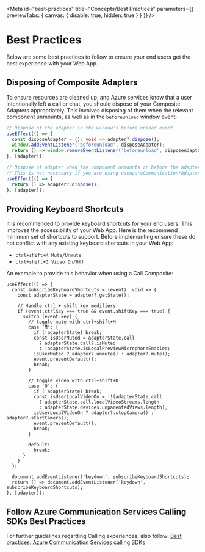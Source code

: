 
<Meta
  id="best-practices"
  title="Concepts/Best Practices"
  parameters={{ previewTabs: { canvas: { disable: true, hidden: true } } }}
/>

# Best Practices

Below are some best practices to follow to ensure your end users get the best experience with your Web App.

## Disposing of Composite Adapters

To ensure resources are cleaned up, and Azure services know that a user intentionally left a call or chat, you should dispose of your Composite Adapters appropriately. This involves disposing of them when the relevant component unmounts, as well as in the `beforeunload` window event:

```ts
// Dispose of the adapter in the window's before unload event.
useEffect(() => {
  const disposeAdapter = (): void => adapter?.dispose();
  window.addEventListener('beforeunload', disposeAdapter);
  return () => window.removeEventListener('beforeunload', disposeAdapter);
}, [adapter]);
```

```ts
// Dispose of adapter when the component unmounts or before the adapter is changed.
// This is not necessary if you are using useAzureCommunication*Adapter to create your adapter as this hook will do this for you.
useEffect(() => {
  return () => adapter?.dispose();
}, [adapter]);
```

## Providing Keyboard Shortcuts

It is recommended to provide keyboard shortcuts for your end users. This improves the accessibility of your Web App. Here is the recommend minimum set of shortcuts to support. Before implementing ensure these do not conflict with any existing keyboard shortcuts in your Web App:

- `ctrl+shift+M`: `Mute/Unmute`
- `ctrl+shift+O`: `Video On/Off`

An example to provide this behavior when using a Call Composite:

```tsx
useEffect(() => {
  const subscribeKeyboardShortcuts = (event): void => {
    const adapterState = adapter?.getState();

    // Handle ctrl + shift key modifiers
    if (event.ctrlKey === true && event.shiftKey === true) {
      switch (event.key) {
        // toggle mute with ctrl+shift+M
        case 'M': {
          if (!adapterState) break;
          const isUserMuted = adapterState.call
            ? adapterState.call?.isMuted
            : !adapterState.isLocalPreviewMicrophoneEnabled;
          isUserMuted ? adapter?.unmute() : adapter?.mute();
          event.preventDefault();
          break;
        }

        // toggle video with ctrl+shift+O
        case 'O': {
          if (!adapterState) break;
          const isUserLocalVideoOn = !!(adapterState.call
            ? adapterState.call.localVideoStreams.length
            : adapterState.devices.unparentedViews.length);
          isUserLocalVideoOn ? adapter?.stopCamera() : adapter?.startCamera();
          event.preventDefault();
          break;
        }

        default:
          break;
      }
    }
  };

  document.addEventListener('keydown', subscribeKeyboardShortcuts);
  return () => document.addEventListener('keydown', subscribeKeyboardShortcuts);
}, [adapter]);
```

## Follow Azure Communication Services Calling SDKs Best Practices

For further guidelines regarding Calling experiences, also follow: [Best practices: Azure Communication Services calling SDKs](https://docs.microsoft.com/en-us/azure/communication-services/communication-services-calling-best-practices)
